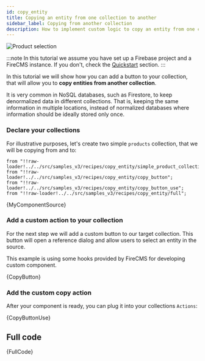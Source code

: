 ```yaml
---
id: copy_entity
title: Copying an entity from one collection to another
sidebar_label: Copying from another collection
description: How to implement custom logic to copy an entity from one collection to another
---
```


![Product selection](/img/product_selection.png)

:::note
In this tutorial we assume you have set up a Firebase project and a FireCMS
instance. If you don't, check the [Quickstart](customization_quickstart.mdx) section.
:::

In this tutorial we will show how you can add a button to your collection,
that will allow you to **copy entities from another collection**.

It is very common in NoSQL databases, such as Firestore, to keep denormalized
data in different collections. That is, keeping the same information in multiple
locations, instead of normalized databases where information should be ideally
stored only once.

### Declare your collections

For illustrative purposes, let's create two simple `products` collection,
that we will be copying from and to:


    from "!!raw-loader!../../src/samples_v3/recipes/copy_entity/simple_product_collection";
    from "!!raw-loader!../../src/samples_v3/recipes/copy_entity/copy_button";
    from "!!raw-loader!../../src/samples_v3/recipes/copy_entity/copy_button_use";
    from "!!raw-loader!../../src/samples_v3/recipes/copy_entity/full";

<CodeBlock language="tsx">{MyComponentSource}</CodeBlock>

### Add a custom action to your collection

For the next step we will add a custom button to our target collection.
This button will open a reference dialog and allow users to select an entity in
the source.

This example is using some hooks provided by FireCMS for developing
custom component.



<CodeBlock language="tsx">{CopyButton}</CodeBlock>

### Add the custom copy action

After your component is ready, you can plug it into your collections `Actions`:



<CodeBlock language="tsx">{CopyButtonUse}</CodeBlock>

## Full code



<CodeBlock language="tsx">{FullCode}</CodeBlock>
